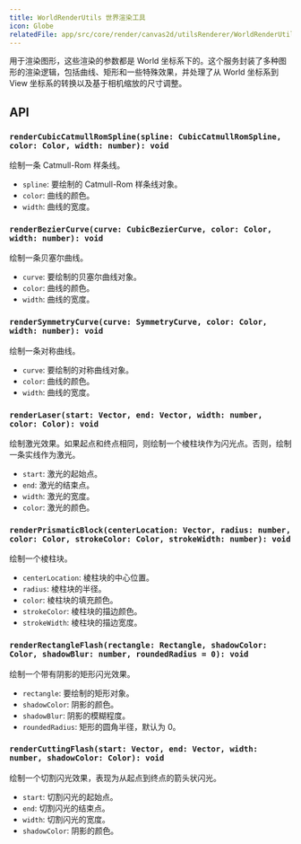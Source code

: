 ```yaml
---
title: WorldRenderUtils 世界渲染工具
icon: Globe
relatedFile: app/src/core/render/canvas2d/utilsRenderer/WorldRenderUtils.tsx
---
```


用于渲染图形，这些渲染的参数都是 World 坐标系下的。这个服务封装了多种图形的渲染逻辑，包括曲线、矩形和一些特殊效果，并处理了从 World 坐标系到 View 坐标系的转换以及基于相机缩放的尺寸调整。

## API

### `renderCubicCatmullRomSpline(spline: CubicCatmullRomSpline, color: Color, width: number): void`

绘制一条 Catmull-Rom 样条线。

- `spline`: 要绘制的 Catmull-Rom 样条线对象。
- `color`: 曲线的颜色。
- `width`: 曲线的宽度。

### `renderBezierCurve(curve: CubicBezierCurve, color: Color, width: number): void`

绘制一条贝塞尔曲线。

- `curve`: 要绘制的贝塞尔曲线对象。
- `color`: 曲线的颜色。
- `width`: 曲线的宽度。

### `renderSymmetryCurve(curve: SymmetryCurve, color: Color, width: number): void`

绘制一条对称曲线。

- `curve`: 要绘制的对称曲线对象。
- `color`: 曲线的颜色。
- `width`: 曲线的宽度。

### `renderLaser(start: Vector, end: Vector, width: number, color: Color): void`

绘制激光效果。如果起点和终点相同，则绘制一个棱柱块作为闪光点。否则，绘制一条实线作为激光。

- `start`: 激光的起始点。
- `end`: 激光的结束点。
- `width`: 激光的宽度。
- `color`: 激光的颜色。

### `renderPrismaticBlock(centerLocation: Vector, radius: number, color: Color, strokeColor: Color, strokeWidth: number): void`

绘制一个棱柱块。

- `centerLocation`: 棱柱块的中心位置。
- `radius`: 棱柱块的半径。
- `color`: 棱柱块的填充颜色。
- `strokeColor`: 棱柱块的描边颜色。
- `strokeWidth`: 棱柱块的描边宽度。

### `renderRectangleFlash(rectangle: Rectangle, shadowColor: Color, shadowBlur: number, roundedRadius = 0): void`

绘制一个带有阴影的矩形闪光效果。

- `rectangle`: 要绘制的矩形对象。
- `shadowColor`: 阴影的颜色。
- `shadowBlur`: 阴影的模糊程度。
- `roundedRadius`: 矩形的圆角半径，默认为 0。

### `renderCuttingFlash(start: Vector, end: Vector, width: number, shadowColor: Color): void`

绘制一个切割闪光效果，表现为从起点到终点的箭头状闪光。

- `start`: 切割闪光的起始点。
- `end`: 切割闪光的结束点。
- `width`: 切割闪光的宽度。
- `shadowColor`: 阴影的颜色。
